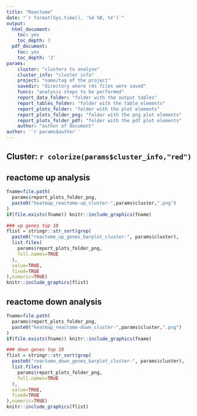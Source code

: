 ```yaml
---
title: "Reactome"
date: "`r format(Sys.time(), '%d %B, %Y')`"
output:
  html_document:
    toc: yes
    toc_depth: 3
  pdf_document:
    toc: yes
    toc_depth: '3'
params:
    cluster: "clusters to analyse"
    cluster_info: "cluster info"
    project: "name/tag of the project"
    savedir: "directory where rds files were saved"
    funcs: "analysis steps to be performed"
    report_data_folder: "folder with the output tables"
    report_tables_folder: "folder with the table elements"
    report_plots_folder: "folder with the plot elements"
    report_plots_folder_png: "folder with the png plot elements"
    report_plots_folder_pdf: "folder with the pdf plot elements"
    author: "author of document"
author: '`r params$author`'
---
```


## Cluster: `r colorize(params$cluster_info,"red")`

## reactome up analysis
```r
fname=file.path(
  params$report_plots_folder_png,
  paste0("heatmap_reactome-up_cluster-",params$cluster,".png")
)
if(file.exists(fname)) knitr::include_graphics(fname)
```

```r
### up genes top 10
flist = stringr::str_sort(grep(
  paste0("reactome_up_genes_barplot_cluster-", params$cluster),
  list.files(
    params$report_plots_folder_png,
    full.names=TRUE
  ),
  value=TRUE,
  fixed=TRUE
),numeric=TRUE)
knitr::include_graphics(flist)
```

## reactome down analysis
```r
fname=file.path(
  params$report_plots_folder_png,
  paste0("heatmap_reactome-down_cluster-",params$cluster,".png")
)
if(file.exists(fname)) knitr::include_graphics(fname)
```

```r
### down genes top 10
flist = stringr::str_sort(grep(
  paste0("reactome_down_genes_barplot_cluster-", params$cluster),
  list.files(
    params$report_plots_folder_png,
    full.names=TRUE
  ),
  value=TRUE,
  fixed=TRUE
),numeric=TRUE)
knitr::include_graphics(flist)
```
